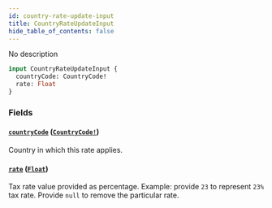 ```yaml
---
id: country-rate-update-input
title: CountryRateUpdateInput
hide_table_of_contents: false
---
```


No description

```graphql
input CountryRateUpdateInput {
  countryCode: CountryCode!
  rate: Float
}
```

### Fields

#### [`countryCode`](#) ([`CountryCode!`](../../../developer/api-reference/enums/country-code))

Country in which this rate applies.

#### [`rate`](#) ([`Float`](../../../developer/api-reference/scalars/float))

Tax rate value provided as percentage. Example: provide `23` to represent `23%` tax rate. Provide `null` to remove the particular rate.
